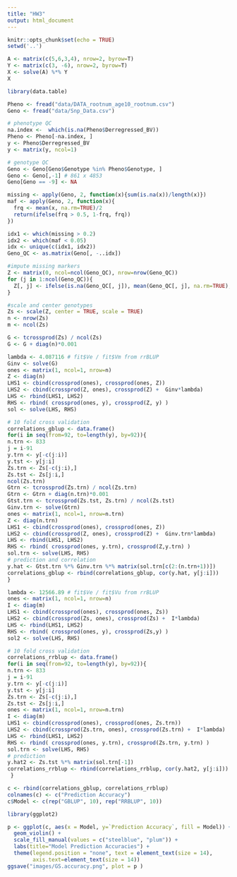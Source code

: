 ---
title: "HW3"
output: html_document
---

```{r setup, include=FALSE}
knitr::opts_chunk$set(echo = TRUE)
setwd('..')
```


```{r q2, eval = FALSE}
A <- matrix(c(5,6,3,4), nrow=2, byrow=T)
Y <- matrix(c(3, -6), nrow=2, byrow=T)
X <- solve(A) %*% Y
X
```

```{r loblolly setup, eval = FALSE}
library(data.table)

Pheno <- fread("data/DATA_rootnum_age10_rootnum.csv")
Geno <- fread("data/Snp_Data.csv")

# phenotype QC
na.index <-  which(is.na(Pheno$Derregressed_BV))
Pheno <- Pheno[-na.index, ]
y <- Pheno$Derregressed_BV
y <- matrix(y, ncol=1)

# genotype QC
Geno <- Geno[Geno$Genotype %in% Pheno$Genotype, ]
Geno <- Geno[,-1] # 861 x 4853
Geno[Geno == -9] <- NA

missing <- apply(Geno, 2, function(x){sum(is.na(x))/length(x)})
maf <- apply(Geno, 2, function(x){
  frq <- mean(x, na.rm=TRUE)/2
  return(ifelse(frq > 0.5, 1-frq, frq))
})

idx1 <- which(missing > 0.2)
idx2 <- which(maf < 0.05)
idx <- unique(c(idx1, idx2))
Geno_QC <- as.matrix(Geno[, -..idx])

#impute missing markers
Z <- matrix(0, ncol=ncol(Geno_QC), nrow=nrow(Geno_QC))
for (j in 1:ncol(Geno_QC)){
  Z[, j] <- ifelse(is.na(Geno_QC[, j]), mean(Geno_QC[, j], na.rm=TRUE), Geno_QC[, j])
}

#scale and center genotypes
Zs <- scale(Z, center = TRUE, scale = TRUE)
n <- nrow(Zs)
m <- ncol(Zs)

G <- tcrossprod(Zs) / ncol(Zs)
G <- G + diag(n)*0.001

```

```{r loblolly GBLUP, eval = FALSE}

lambda <- 4.087116 # fit$Ve / fit$Vm from rrBLUP
Ginv <- solve(G)
ones <- matrix(1, ncol=1, nrow=n)
Z <- diag(n)
LHS1 <- cbind(crossprod(ones), crossprod(ones, Z)) 
LHS2 <- cbind(crossprod(Z, ones), crossprod(Z) +  Ginv*lambda)
LHS <- rbind(LHS1, LHS2)
RHS <- rbind( crossprod(ones, y), crossprod(Z, y) )
sol <- solve(LHS, RHS)

# 10 fold cross validation 
correlations_gblup <- data.frame()
for(i in seq(from=92, to=length(y), by=92)){
n.trn <- 833
j = i-91
y.trn <- y[-c(j:i)]
y.tst <- y[j:i]
Zs.trn <- Zs[-c(j:i),]
Zs.tst <- Zs[j:i,]
ncol(Zs.trn)
Gtrn <- tcrossprod(Zs.trn) / ncol(Zs.trn)
Gtrn <- Gtrn + diag(n.trn)*0.001
Gtst.trn <- tcrossprod(Zs.tst, Zs.trn) / ncol(Zs.tst)
Ginv.trn <- solve(Gtrn)
ones <- matrix(1, ncol=1, nrow=n.trn)
Z <- diag(n.trn)
LHS1 <- cbind(crossprod(ones), crossprod(ones, Z)) 
LHS2 <- cbind(crossprod(Z, ones), crossprod(Z) +  Ginv.trn*lambda)
LHS <- rbind(LHS1, LHS2)
RHS <- rbind( crossprod(ones, y.trn), crossprod(Z,y.trn) )
sol.trn <- solve(LHS, RHS)
# prediction and correlation
y.hat <- Gtst.trn %*% Ginv.trn %*% matrix(sol.trn[c(2:(n.trn+1))])
correlations_gblup <- rbind(correlations_gblup, cor(y.hat, y[j:i]))
}
```

```{r loblolly RR-BLUP, eval = FALSE}

lambda <- 12566.89 # fit$Ve / fit$Vu from rrBLUP 
ones <- matrix(1, ncol=1, nrow=n)
I <- diag(m)
LHS1 <- cbind(crossprod(ones), crossprod(ones, Zs)) 
LHS2 <- cbind(crossprod(Zs, ones), crossprod(Zs) +  I*lambda)
LHS <- rbind(LHS1, LHS2)
RHS <- rbind( crossprod(ones, y), crossprod(Zs,y) )
sol2 <- solve(LHS, RHS)

# 10 fold cross validation 
correlations_rrblup <- data.frame()
for(i in seq(from=92, to=length(y), by=92)){
n.trn <- 833
j = i-91
y.trn <- y[-c(j:i)]
y.tst <- y[j:i]
Zs.trn <- Zs[-c(j:i),]
Zs.tst <- Zs[j:i,]
ones <- matrix(1, ncol=1, nrow=n.trn)
I <- diag(m)
LHS1 <- cbind(crossprod(ones), crossprod(ones, Zs.trn)) 
LHS2 <- cbind(crossprod(Zs.trn, ones), crossprod(Zs.trn) +  I*lambda)
LHS <- rbind(LHS1, LHS2)
RHS <- rbind( crossprod(ones, y.trn), crossprod(Zs.trn, y.trn) )
sol.trn <- solve(LHS, RHS)
# prediction
y.hat2 <- Zs.tst %*% matrix(sol.trn[-1])
correlations_rrblup <- rbind(correlations_rrblup, cor(y.hat2, y[j:i]))
 }
```

```{r loblolly graphics, eval = FALSE}
c <- rbind(correlations_gblup, correlations_rrblup)
colnames(c) <- c("Prediction Accuracy")
c$Model <- c(rep("GBLUP", 10), rep("RRBLUP", 10))

library(ggplot2)

p <- ggplot(c, aes(x = Model, y=`Prediction Accuracy`, fill = Model)) + 
  geom_violin() + 
  scale_fill_manual(values = c("steelblue", "plum")) +
  labs(title="Model Prediction Accuracies") +
  theme(legend.position = "none", text = element_text(size = 14),
        axis.text=element_text(size = 14))
ggsave("images/GS.accuracy.png", plot = p )
```

